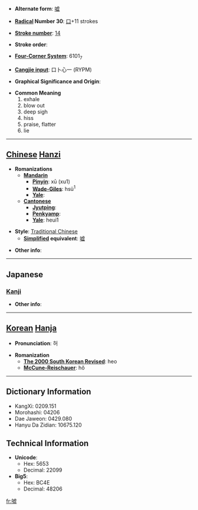 * '''Alternate form''': [[嘘]]

* '''[[Wiktionary:Chinese radical index| Radical]] Number 30''': [[Wiktionary:Chinese radical index 口|口]]+11 strokes

* '''[[Wiktionary:Chinese total strokes index|Stroke number]]''': [[Wiktionary:Chinese total strokes index 14|14]]

* '''Stroke order''': 

* '''[[Wiktionary:Chinese four corner index|Four-Corner System]]''': 6101<sub>7</sub>

* '''[[Wiktionary:Chinese Cangjie index|Cangjie input]]''': 口卜心一 (RYPM)

* '''Graphical Significance and Origin''': 

* '''Common Meaning'''
*#exhale
*# blow out
*# deep sigh
*# hiss
*# praise, flatter
*# lie


----

== [[Chinese]] [[Hanzi]] ==

* '''Romanizations'''
** '''[[Mandarin]]'''
*** '''[[Pinyin]]''': xū (xu1)
*** '''[[Wade-Giles]]''': hsü<sup>1</sup>
*** '''[[Yale]]''': 
** '''[[Cantonese]]'''
*** '''[[Jyutping]]''':
*** '''[[Penkyamp]]''': 
*** '''[[Yale]]''': heui1

* '''Style''': [[Traditional Chinese]] 
** '''[[Simplified Chinese|Simplified]] equivalent''': [[嘘]]

* '''Other info''': 

----

==Japanese==
===[[Kanji]]===
{{kanji|on readings=[[きょ]] (kyo)
|kun readings=[[ふく]] (fuku), [[うそ]] (uso)
}}

* '''Other info''':  

----

== [[Korean]] [[Hanja]] ==

* '''Pronunciation''': 허

* '''Romanization'''
** '''[[The 2000 South Korean Revised Romanization|The 2000 South Korean Revised]]''': heo
** '''[[McCune-Reischauer]]''': hŏ

----

== Dictionary Information ==

* KangXi: 0209.151
* Morohashi: 04206
* Dae Jaweon: 0429.080
* Hanyu Da Zidian: 10675.120

== Technical Information ==

* '''Unicode''':
** Hex: 5653
** Decimal: 22099
* '''Big5''':
** Hex: BC4E
** Decimal: 48206

[[fr:噓]]